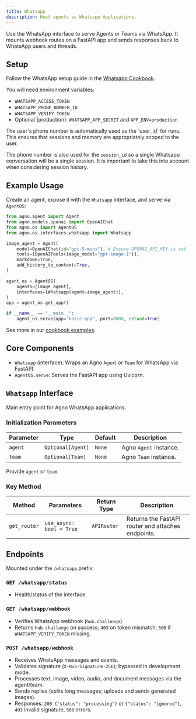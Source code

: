 ```yaml
---
title: Whatsapp
description: Host agents as Whatsapp Applications.
---
```


Use the WhatsApp interface to serve Agents or Teams via WhatsApp. It mounts webhook routes on a FastAPI app and sends responses back to WhatsApp users and threads.

## Setup

Follow the WhatsApp setup guide in the [Whatsapp Cookbook](https://github.com/agno-agi/agno/blob/main/cookbook/agent_os/interfaces/whatsapp/readme.md).

You will need environment variables:

- `WHATSAPP_ACCESS_TOKEN`
- `WHATSAPP_PHONE_NUMBER_ID`
- `WHATSAPP_VERIFY_TOKEN`
- Optional (production): `WHATSAPP_APP_SECRET` and `APP_ENV=production`

<Note>
The user's phone number is automatically used as the `user_id` for runs. This ensures that sessions and memory are appropriately scoped to the user.

The phone number is also used for the `session_id` so a single Whatsapp conversation will be a single session. It is important to take this into account when considering session history.
</Note>

## Example Usage

Create an agent, expose it with the `Whatsapp` interface, and serve via `AgentOS`:

```python
from agno.agent import Agent
from agno.models.openai import OpenAIChat
from agno.os import AgentOS
from agno.os.interfaces.whatsapp import Whatsapp

image_agent = Agent(
    model=OpenAIChat(id="gpt-5-mini"), # Ensure OPENAI_API_KEY is set
    tools=[OpenAITools(image_model="gpt-image-1")],
    markdown=True,
    add_history_to_context=True,
)

agent_os = AgentOS(
    agents=[image_agent],
    interfaces=[Whatsapp(agent=image_agent)],
)
app = agent_os.get_app()

if __name__ == "__main__":
    agent_os.serve(app="basic:app", port=8000, reload=True)
```

See more in our [cookbook examples](https://github.com/agno-agi/agno/tree/main/cookbook/agent_os/interfaces/whatsapp/).

## Core Components

- `Whatsapp` (interface): Wraps an Agno `Agent` or `Team` for WhatsApp via FastAPI.
- `AgentOS.serve`: Serves the FastAPI app using Uvicorn.

## `Whatsapp` Interface

Main entry point for Agno WhatsApp applications.

### Initialization Parameters

| Parameter | Type              | Default | Description            |
| --------- | ----------------- | ------- | ---------------------- |
| `agent`   | `Optional[Agent]` | `None`  | Agno `Agent` instance. |
| `team`    | `Optional[Team]`  | `None`  | Agno `Team` instance.  |

Provide `agent` or `team`.

### Key Method

| Method       | Parameters               | Return Type | Description                                        |
| ------------ | ------------------------ | ----------- | -------------------------------------------------- |
| `get_router` | `use_async: bool = True` | `APIRouter` | Returns the FastAPI router and attaches endpoints. |

## Endpoints

Mounted under the `/whatsapp` prefix:

### `GET /whatsapp/status`

- Health/status of the interface.

### `GET /whatsapp/webhook`

- Verifies WhatsApp webhook (`hub.challenge`).
- Returns `hub.challenge` on success; `403` on token mismatch; `500` if `WHATSAPP_VERIFY_TOKEN` missing.

### `POST /whatsapp/webhook`

- Receives WhatsApp messages and events.
- Validates signature (`X-Hub-Signature-256`); bypassed in development mode.
- Processes text, image, video, audio, and document messages via the agent/team.
- Sends replies (splits long messages; uploads and sends generated images).
- Responses: `200 {"status": "processing"}` or `{"status": "ignored"}`, `403` invalid signature, `500` errors.
